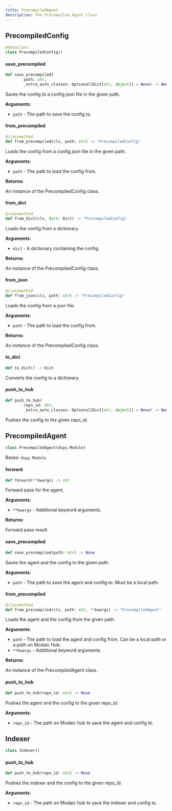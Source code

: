 ```yaml
---
title: PrecompiledAgent
description: The Precompiled Agent Class
---
```


## PrecompiledConfig

```python
@dataclass
class PrecompiledConfig()
```

#### save\_precompiled

```python
def save_precompiled(
        path: str,
        _extra_auto_classes: Optional[Dict[str, object]] = None) -> None
```

Saves the config to a config.json file in the given path.

**Arguments**:

- `path` - The path to save the config to.

#### from\_precompiled

```python
@classmethod
def from_precompiled(cls, path: str) -> "PrecompiledConfig"
```

Loads the config from a config.json file in the given path.

**Arguments**:

- `path` - The path to load the config from.
  

**Returns**:

  An instance of the PrecompiledConfig class.

#### from\_dict

```python
@classmethod
def from_dict(cls, dict: Dict) -> "PrecompiledConfig"
```

Loads the config from a dictionary.

**Arguments**:

- `dict` - A dictionary containing the config.
  

**Returns**:

  An instance of the PrecompiledConfig class.

#### from\_json

```python
@classmethod
def from_json(cls, path: str) -> "PrecompiledConfig"
```

Loads the config from a json file.

**Arguments**:

- `path` - The path to load the config from.
  

**Returns**:

  An instance of the PrecompiledConfig class.

#### to\_dict

```python
def to_dict() -> Dict
```

Converts the config to a dictionary.

#### push\_to\_hub

```python
def push_to_hub(
        repo_id: str,
        _extra_auto_classes: Optional[Dict[str, object]] = None) -> None
```

Pushes the config to the given repo_id.

## PrecompiledAgent

```python
class PrecompiledAgent(dspy.Module)
```

Bases: `dspy.Module`

#### forward

```python
def forward(**kwargs) -> str
```

Forward pass for the agent.

**Arguments**:

- `**kwargs` - Additional keyword arguments.
  

**Returns**:

  Forward pass result.

#### save\_precompiled

```python
def save_precompiled(path: str) -> None
```

Saves the agent and the config to the given path.

**Arguments**:

- `path` - The path to save the agent and config to. Must be a local path.

#### from\_precompiled

```python
@classmethod
def from_precompiled(cls, path: str, **kwargs) -> "PrecompiledAgent"
```

Loads the agent and the config from the given path.

**Arguments**:

- `path` - The path to load the agent and config from. Can be a local path or a path on Modaic Hub.
- `**kwargs` - Additional keyword arguments.
  

**Returns**:

  An instance of the PrecompiledAgent class.

#### push\_to\_hub

```python
def push_to_hub(repo_id: str) -> None
```

Pushes the agent and the config to the given repo_id.

**Arguments**:

- `repo_id` - The path on Modaic hub to save the agent and config to.

## Indexer

```python
class Indexer()
```

#### push\_to\_hub

```python
def push_to_hub(repo_id: str) -> None
```

Pushes the indexer and the config to the given repo_id.

**Arguments**:

- `repo_id` - The path on Modaic hub to save the indexer and config to.

